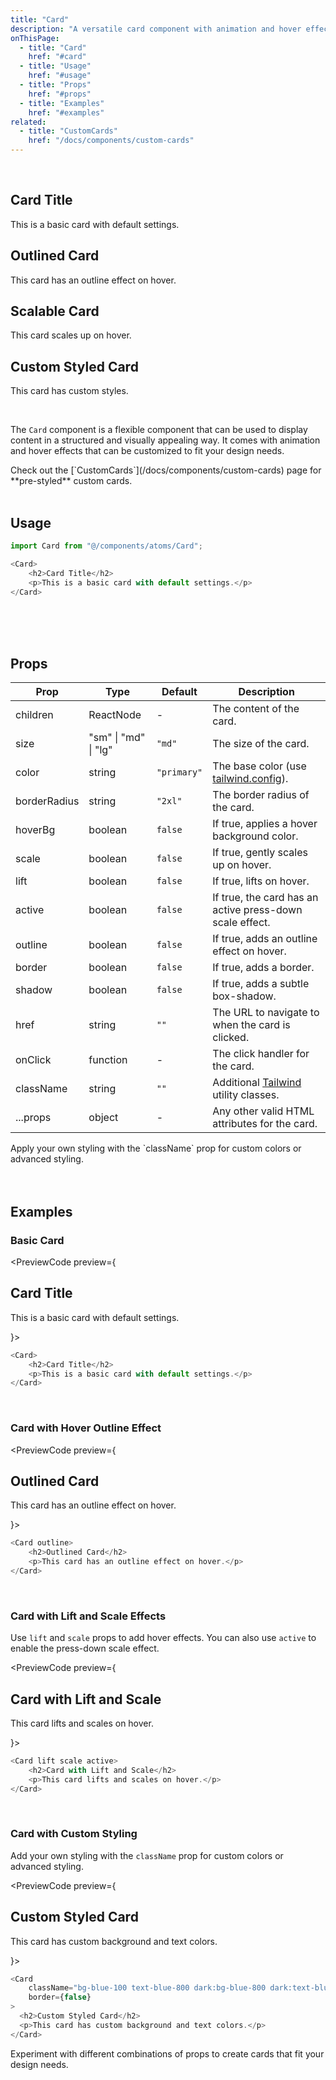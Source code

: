 ```yaml
---
title: "Card"
description: "A versatile card component with animation and hover effects"
onThisPage:
  - title: "Card"
    href: "#card"
  - title: "Usage"
    href: "#usage"
  - title: "Props"
    href: "#props"
  - title: "Examples"
    href: "#examples"
related:
  - title: "CustomCards"
    href: "/docs/components/custom-cards"
---
```


<div id="card" />

<br/>

<div className="grid grid-cols-1 md:grid-cols-2 gap-4">
    <Card>
        <h2>Card Title</h2>
        <p>This is a basic card with default settings.</p>
    </Card>
    <Card outline>
        <h2>Outlined Card</h2>
        <p>This card has an outline effect on hover.</p>
    </Card>
    <Card scale hoverBg className="bg-bg-200 dark:bg-bg-800">
        <h2>Scalable Card</h2>
        <p>This card scales up on hover.</p>
    </Card>
    <Card hoverBg={false} className="bg-primary-300/50 dark:bg-primary-600/20 text-blue-800 dark:text-gray-200" lift>
        <h2>Custom Styled Card</h2>
        <p>This card has custom styles.</p>
    </Card>
</div>

<br />

The `Card` component is a flexible component that can be used to display content in a structured and visually appealing way.
It comes with animation and hover effects that can be customized to fit your design needs.

<Callout>
    Check out the [`CustomCards`](/docs/components/custom-cards) page for **pre-styled** custom cards.
</Callout>

<br/>
<br/>
<Divider />

<div id="usage" />

## Usage

```javascript
import Card from "@/components/atoms/Card";

<Card>
    <h2>Card Title</h2>
    <p>This is a basic card with default settings.</p>
</Card>
```

<br/>
<br/>
<br/>
<Divider />

<div id="props" />

## Props

| Prop         | Type                 | Default     | Description                                                     |
|--------------|----------------------|-------------|-----------------------------------------------------------------|
| children     | ReactNode            | -           | The content of the card.                                        |
| size         | "sm" \| "md" \| "lg" | `"md"`      | The size of the card.                                           |
| color        | string               | `"primary"` | The base color (use [tailwind.config](/docs/tutorials/config)). |
| borderRadius | string               | `"2xl"`     | The border radius of the card.                                  |
| hoverBg      | boolean              | `false`     | If true, applies a hover background color.                      |
| scale        | boolean              | `false`     | If true, gently scales up on hover.                             |
| lift         | boolean              | `false`     | If true, lifts on hover.                                        |
| active       | boolean              | `false`     | If true, the card has an active press-down scale effect.        |
| outline      | boolean              | `false`     | If true, adds an outline effect on hover.                       |
| border       | boolean              | `false`     | If true, adds a border.                                         |
| shadow       | boolean              | `false`     | If true, adds a subtle box-shadow.                              |
| href         | string               | `""`        | The URL to navigate to when the card is clicked.                |
| onClick      | function             | -           | The click handler for the card.                                 |
| className    | string               | `""`        | Additional [Tailwind](https://tailwindcss.com) utility classes. |
| ...props     | object               | -           | Any other valid HTML attributes for the card.                   |

<Info>
    Apply your own styling with the `className` prop for custom colors or advanced styling.
</Info>

<br/>
<br/>
<br/>
<Divider />

<div id="examples" />

## Examples

### Basic Card
<PreviewCode preview={
    <Card>
        <h2>Card Title</h2>
        <p>This is a basic card with default settings.</p>
    </Card>
}>
```javascript
<Card>
    <h2>Card Title</h2>
    <p>This is a basic card with default settings.</p>
</Card>
```
</PreviewCode>

<br />

### Card with Hover Outline Effect
<PreviewCode preview={
    <Card outline>
        <h2>Outlined Card</h2>
        <p>This card has an outline effect on hover.</p>
    </Card>
}>
```javascript
<Card outline>
    <h2>Outlined Card</h2>
    <p>This card has an outline effect on hover.</p>
</Card>
```
</PreviewCode>

<br />

### Card with Lift and Scale Effects
Use `lift` and `scale` props to add hover effects. You can also use `active` to enable the press-down scale effect.

<PreviewCode preview={
    <Card lift scale active>
        <h2>Card with Lift and Scale</h2>
        <p>This card lifts and scales on hover.</p>
    </Card>
}>
```javascript
<Card lift scale active>
    <h2>Card with Lift and Scale</h2>
    <p>This card lifts and scales on hover.</p>
</Card>
```
</PreviewCode>

<br />

### Card with Custom Styling
Add your own styling with the `className` prop for custom colors or advanced styling.

<PreviewCode preview={
    <Card className="bg-blue-100 text-blue-800 dark:bg-blue-800 dark:text-blue-200" border={false}>
        <h2>Custom Styled Card</h2>
        <p>This card has custom background and text colors.</p>
    </Card>
}>
```javascript
<Card
    className="bg-blue-100 text-blue-800 dark:bg-blue-800 dark:text-blue-200"
    border={false}
>
  <h2>Custom Styled Card</h2>
  <p>This card has custom background and text colors.</p>
</Card>
```
</PreviewCode>

<Tip>
    Experiment with different combinations of props to create cards that fit your design needs.
</Tip>

<br/>
<br/>
<br/>